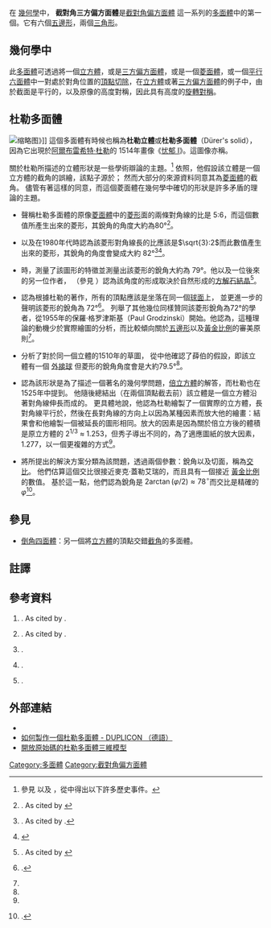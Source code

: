 {{Polyhedronbox
| name = 截對角三方偏方面體
| polyhedron = 截對角三方偏方面體
| imagename = Triangular_truncated_trapezohedron.png
| rotating = Triangular_truncated_trapezohedron.png
| rinfo = 又稱杜勒多面體
| Type = [[截對角偏方面體|截對角偏方面體]]
| Face = 8
| Edge = 18
| Vertice = 12
| Genu = 
| Face_type = 6個五邊形<br/>2個三角形
| Vertice_type = 
| Schläfli = 
| Wythoff = 
| Face_configuration = 
| Symmetry_group = 
| Index_references = 
| dual = [[雙三角錐反角柱|雙三角錐反角柱]]
| Rotation_group = 
| Dihedral_angle = 
| Properties = 凸
| 3d_image = 
| vfigimage = 
| dual_image = 雙三角錐反角柱.gif
| net_image = 
}}
在 [[幾何學|幾何學]]中， '''截對角三方偏方面體'''是[[截對角偏方面體|截對角偏方面體]] 這一系列的[[多面體|多面體]]中的第一個。它有六個[[五邊形|五邊形]]，兩個[[三角形|三角形]]。

== 幾何學中 ==
此[[多面體|多面體]]可透過將一個[[立方體|立方體]]，或是[[三方偏方面體|三方偏方面體]]，或是一個[[菱面體|菱面體]]，或一個[[平行六面體|平行六面體]]中一對處於對角位置的[[頂點_(幾何)|頂點]][[截角|切除]]，在[[立方體|立方體]]或著[[三方偏方面體|三方偏方面體]]的例子中，由於截面是平行的，以及原像的高度對稱，因此具有高度的[[旋轉對稱|旋轉對稱]]。

== 杜勒多面體 ==
[[File:Dürer_Melancholia_I.jpg|缩略图]]》]]
這個多面體有時候也稱為'''杜勒立體'''或'''杜勒多面體'''（Dürer's solid），因為它出現於[[阿爾布雷希特·杜勒|阿爾布雷希特·杜勒]]的 1514年畫像《[[忧郁_I|忧郁 I]]》。這圖像亦稱{{link-en|杜勒圖|Dürer graph}}。

關於杜勒所描述的立體形狀是一些學術辯論的主題。<ref group=註>參見 {{harvtxt|Weitzel|2004}} 以及 {{harvtxt|Ziegler|2014}}，從中得出以下許多歷史事件。</ref> 依照{{harvtxt|Lynch|1982|display=林奇1982的著作}}，他假設該立體是一個立方體的截角的誤繪，該點子源於{{harvtxt|Strauss|1972|display=史特勞斯於1972年的著作}}； 然而大部分的來源資料同意其為[[菱面體|菱面體]]的截角。 儘管有著這樣的同意，而這個菱面體在幾何學中確切的形狀是許多矛盾的理論的主題。
* {{harvtxt|Richter|1957|display=利希特於1957年}}聲稱杜勒多面體的原像[[菱面體|菱面體]]中的[[菱形|菱形]]面的兩條對角線的比是 5:6，而這個數值所產生出來的菱形，其銳角的角度大約為80°<ref>{{citation|last=Richter|first=D. H.|title=Perspektive und Proportionen in Albrecht Dürers "Melancholie"|year=1957|journal=Z. Vermessungswesen|volume=82|pages=284–288 and 350–357}}. As cited by {{harvtxt|Weitzel|2004}}</ref>。
* {{harvtxt|Schröder|1980|display=施羅德}}以及{{harvtxt|Lynch|1982|display=林奇}}在1980年代時認為該菱形對角線長的比應該是<math>\sqrt{3}:2</math>而此數值產生出來的菱形，其銳角的角度會變成大約 82°<ref name="Weitzel2004">{{citation|last=Schröder|first=E.|title=Dürer, Kunst und Geometrie, Dürers künstlerisches Schaffen aus der Sicht seiner "Underweysung"|year=1980|location=Basel}}. As cited by {{harvtxt|Weitzel|2004}}.</ref><ref name="Hideko2009">{{citation|last=Lynch|first=Terence|title=The geometric body in Dürer's engraving ''Melencolia I''|year=1982|journal=Journal of the Warburg and Courtauld Institutes|volume=45|pages=226–232|publisher=The Warburg Institute|doi=10.2307/750979|jstor=750979}}</ref>。
* {{harvtxt|MacGillavry|1981|display=麥克·蓋勒艾瑞（MacGillavry）在1981年}}時，測量了該圖形的特徵並測量出該菱形的銳角大約為 79°。他以及一位後來的另一位作者，{{link-en|沃爾夫·馮·恩格爾哈特|Wolf von Engelhardt}} （參見 {{harvtxt|Hideko|2009|display=秀子2009年的著作}}）認為該角度的形成取決於自然形成的[[方解石|方解石]][[結晶|結晶]]<ref>{{citation|last=MacGillavry|first=C.|title=The polyhedron in A. Dürers Melencolia I|year=1981|journal=Nederl. Akad. Wetensch. Proc. Ser. B|volume=84|pages=287–294}}. As cited by {{harvtxt|Weitzel|2004}}</ref>。
* {{harvtxt|Schreiber|1999|display=1999年，薛伯}}認為根據杜勒的著作，所有的頂點應該是坐落在同一個[[球面|球面]]上， 並更進一步的聲明該菱形的銳角為 72°<ref>{{citation|last=Schreiber|first=Peter|title=A new hypothesis on Dürer's enigmatic polyhedron in his copper engraving "Melencolia I"|year=1999|journal=Historia Mathematica|volume=26|pages=369–377|doi=10.1006/hmat.1999.2245}}.</ref>。 {{harvtxt|Hideko|2009|display=2009年，秀子}}列舉了其他幾位同樣贊同該菱形銳角為72°的學者，從1955年的保羅·格罗津斯基（Paul Grodzinski）開始。他認為，這種理論的動機少於實際繪圖的分析，而比較傾向關於[[五邊形|五邊形]]以及[[黃金比例|黃金比例]]的審美原則<ref name="Hideko2009"/>。
* {{harvtxt|Weitzel|2004|display=韋策爾}} 分析了對於同一個立體的1510年的草圖， 從中他確認了薛伯的假設，即該立體有一個 [[外接球|外接球]] 但菱形的銳角角度會是大約79.5°<ref name="Weitzel2004"/>。
* {{harvtxt|Hideko|2009|display=2009年，秀子}}認為該形狀是為了描述一個著名的幾何學問題，[[倍立方|倍立方體]]的解答，而杜勒也在1525年中提到。 他隨後總結出（在兩個頂點截去前）該立體是一個立方體沿著對角線伸長而成的。 更具體地說，他認為杜勒繪製了一個實際的立方體，長對角線平行於{{en-link|圖形平面|Picture plane}}，然後在長對角線的方向上以因為某種因素而放大他的繪畫：結果會和他繪製一個被延長的圖形相同。放大的因素是因為關於倍立方後的體積是原立方體的 2<sup>1/3</sup> ≈ 1.253，但秀子導出不同的，為了適應圖紙的放大因素，1.277，以一個更複雜的方式<ref name="Hideko2009"/>。
* {{harvtxt|Futamura|Frantz|Crannell|2014|display=二村、法蘭茲和克蘭內爾在2014年}}將所提出的解決方案分類為該問題，透過兩個參數：銳角以及切面，稱為[[交比|交比]]。 他們估算這個交比很接近麥克·蓋勒艾瑞的，而且具有一個接近 [[黃金比例|黃金比例]]的數值。 基於這一點，他們認為銳角是 <math>2\arctan(\varphi/2)\approx 78^\circ</math>而交比是精確的 <math>\varphi</math><ref>{{citation|title=The cross ratio as a shape parameter for Dürer's solid|year=2014|last1=Futamura|last2=Frantz|last3=Crannell|first1=F.|first2=M.|first3=A.|journal=Journal of Mathematics and the Arts|volume=8|issue=3-4|pages=111–119|arxiv=1405.6481|doi=10.1080/17513472.2014.974483}}.</ref>。

== 參見 ==
* [[倒角四面體|倒角四面體]]：另一個將[[立方體|立方體]]的頂點交錯[[截角|截角]]的多面體。

== 註譯 ==
{{reflist|group=註}}

== 參考資料 ==
{{refbegin|2}}
{{reflist}}
# {{citation|last=Strauss|first=Walter L.|title=The Complete Engravings of Dürer|year=1972|page=168|location=New York|isbn=0-486-22851-7}}. As cited by {{harvtxt|Lynch|1982}}.
# {{citation|last=Weber|first=P.|title=Beiträge zu Dürers Weltanschauung—Eine Studie über die drei Stiche Ritter, Tod und Teufel, Melancholie und Hieronymus im Gehäus|year=1900|location=Strassburg}}. As cited by {{harvtxt|Weitzel|2004}}.
# {{citation|last=Weitzel|first=Hans|title=A further hypothesis on the polyhedron of A. Dürer's engraving Melencolia I|year=2004|journal=Historia Mathematica|volume=31|issue=1|pages=11–14|doi=10.1016/S0315-0860(03)00029-6}}.
# {{citation|last=Hideko|first=Ishizu|title=Another solution to the polyhedron in Dürer's ''Melencolia'': A visual demonstration of the Delian problem|url=http://www.bigakukai.jp/aesthetics_online/aesthetics_13/text/text13_ishizu.pdf|year=2009|journal=Aesthetics|volume=13|pages=179–194|publisher=The Japanese Society for Aesthetics|accessdate=2017-02-23|archive-date=2018-02-19|archive-url=https://web.archive.org/web/20180219020938/http://www.bigakukai.jp/aesthetics_online/aesthetics_13/text/text13_ishizu.pdf|dead-url=no}}.
# {{citation|last=Ziegler|first=Günter M.|title=Dürer's polyhedron: 5 theories that explain Melencolia's crazy cube|date=December 3, 2014|url=https://www.theguardian.com/science/alexs-adventures-in-numberland/2014/dec/03/durers-polyhedron-5-theories-that-explain-melencolias-crazy-cube|authorlink=Günter M. Ziegler|newspaper=[[The_Guardian|The Guardian]]|department=Alex Bellos's Adventures in Numberland|accessdate=2017-02-23|archive-date=2020-11-11|archive-url=https://web.archive.org/web/20201111192534/http://www.theguardian.com/science/alexs-adventures-in-numberland/2014/dec/03/durers-polyhedron-5-theories-that-explain-melencolias-crazy-cube|dead-url=no}}.
{{refend}}

== 外部連結 ==
* {{MathWorld|urlname=DuerersSolid|title=杜勒多面體}}
* [http://www.duplicon.de/service/bastelanleitung.php 如何製作一個杜勒多面體 -  DUPLICON （德語）] {{Wayback|url=http://www.duplicon.de/service/bastelanleitung.php |date=20200930034408 }}
* [http://chrismolloy.com/durer 開放原始碼的杜勒多面體三維模型]

[[Category:多面體|Category:多面體]]
[[Category:截對角偏方面體|Category:截對角偏方面體]]